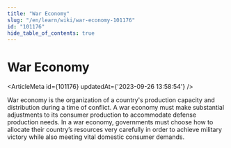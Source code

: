 ```yaml
---
title: "War Economy"
slug: "/en/learn/wiki/war-economy-101176"
id: "101176"
hide_table_of_contents: true
---
```



# War Economy

<ArticleMeta id={101176} updatedAt={'2023-09-26 13:58:54'} />
<div className='border-solid border-b border-t-0 my-4 border-[var(--ifm-color-gray-300)]' />

War economy is the organization of a country's production capacity and distribution during a time of conflict. A war economy must make substantial adjustments to its consumer production to accommodate defense production needs. In a war economy, governments must choose how to allocate their country’s resources very carefully in order to achieve military victory while also meeting vital domestic consumer demands.
